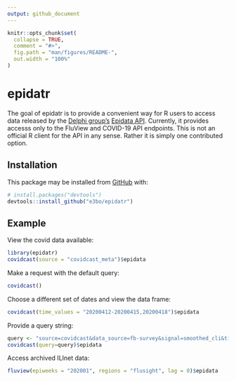 ```yaml
---
output: github_document
---
```


<!-- README.md is generated from README.Rmd. Please edit that file -->

```r
knitr::opts_chunk$set(
  collapse = TRUE,
  comment = "#>",
  fig.path = "man/figures/README-",
  out.width = "100%"
)
```

# epidatr

<!-- badges: start -->
<!-- badges: end -->

The goal of epidatr is to provide a convenient way for R users to access data 
released by the [Delphi group's](https://delphi.cmu.edu/) 
[Epidata API](https://cmu-delphi.github.io/delphi-epidata/).
Currently, it provides accesss only to the FluView and COVID-19 API endpoints. This is not
an official R client for the API in any sense. Rather it is simply one 
contributed option.

## Installation

This package may be installed from [GitHub](https://github.com/) with:

``` r
# install.packages("devtools")
devtools::install_github("e3bo/epidatr")
```

 

## Example

View the covid data available:

```r
library(epidatr)
covidcast(source = "covidcast_meta")$epidata
```

Make a request with the default query:

```r
covidcast()
```

Choose a different set of dates and view the data frame:

```r

covidcast(time_values = "20200412-20200415,20200418")$epidata
```

Provide a query string:
```r
query <- "source=covidcast&data_source=fb-survey&signal=smoothed_cli&time_type=day&geo_type=county&time_values=20200406&geo_value=01000"
covidcast(query=query)$epidata
```

Access archived ILInet data:
```r
fluview(epiweeks = "202001", regions = "flusight", lag = 0)$epidata
```
